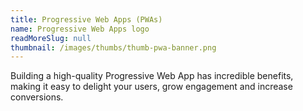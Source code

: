 ```yaml
---
title: Progressive Web Apps (PWAs)
name: Progressive Web Apps logo
readMoreSlug: null
thumbnail: /images/thumbs/thumb-pwa-banner.png
---
```


Building a high-quality Progressive Web App has incredible benefits, making it easy to delight your users, grow engagement and increase conversions.
